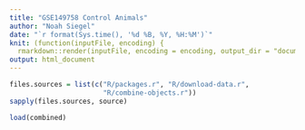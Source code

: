 ```yaml
---
title: "GSE149758 Control Animals"
author: "Noah Siegel"
date: "`r format(Sys.time(), '%d %B, %Y, %H:%M')`"
knit: (function(inputFile, encoding) {
  rmarkdown::render(inputFile, encoding = encoding, output_dir = "documents") })
output: html_document
---
```


```r
files.sources = list(c("R/packages.r", "R/download-data.r",
                       "R/combine-objects.r"))
sapply(files.sources, source)
```

```r
load(combined)
```

